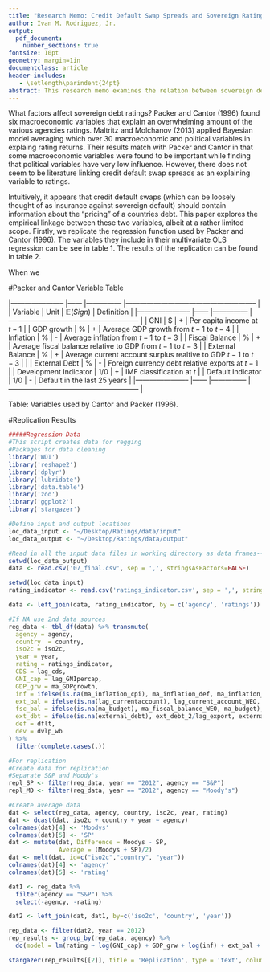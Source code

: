 ```yaml
---
title: "Research Memo: Credit Default Swap Spreads and Sovereign Ratings"
author: Ivan M. Rodriguez, Jr.
output: 
  pdf_document:
    number_sections: true
fontsize: 10pt
geometry: margin=1in
documentclass: article
header-includes:
   - \setlength\parindent{24pt}
abstract: This research memo examines the relation between sovereign debt ratings and credit default swap spreads. We find that the information contained in the average credit default swap spread over the last two years is a major determinant in explaining the rating agencies' factor weightings. Through the combined use of univariate and multivariate cross-sectional OLS regressions, we find that over time, the power of the spread to single-handedly determine sovereign ratings has fallen due to reverberations from financial crisis which lead to the euro-zone crisis.
---
```


What factors affect sovereign debt ratings? Packer and Cantor (1996) found six macroeconomic variables that explain an overwhelming amount of the various agencies ratings. Maltritz and Molchanov (2013) applied Bayesian model averaging which  over 30 macroeconomic and political variables in explaing rating returns. Their results match with Packer and Cantor in that some macroeconomic variables were found to be important while finding that political variables have very low influence. However, there does not seem to be literature linking credit default swap spreads as an explaining variable to ratings. 

Intuitively, it appears that credit default swaps (which can be loosely thought of as insurance against sovereign default) should contain information about the "pricing" of a countries debt. This paper explores the empirical linkage between these two variables, albeit at a rather limited scope. Firstly, we replicate the regression function used by Packer and Cantor (1996).  The variables they include in their multivariate OLS regression can be see in table 1. The results of the replication can be found in table 2.

When we 

\newpage

#Packer and Cantor Variable Table

|-----------------------  |------ |---------------  |-------------------------------------------------------- |
| Variable                | Unit   |   $\mathbb{E}(Sign)$    	| Definition                                             	|
|-----------------------	|------	|---------------	|--------------------------------------------------------	|
| GNI                   	| $    	| +             	| Per capita income at $t-1$                            	|
| GDP growth            	| %    	| +             	| Average GDP growth from $t-1$ to $t-4$                 	|
| Inflation             	| %    	| -             	| Average inflation from $t-1$ to $t-3$                  	|
| Fiscal Balance        	| %    	| +             	| Average fiscal balance relative to GDP from $t-1$ to $t-3$ |
| External Balance      	| %    	| +             	| Average current account surplus realtive to GDP $t-1$ to $t-3$ |      	|
| External Debt         	| %    	| -             	| Foreign currency debt relative exports at $t-1$          	|
| Development Indicator 	| 1/0  	| +             	| IMF classification at $t$                              	|
| Default Indicator     	| 1/0  	| -             	| Default in the last 25 years                           	|
|-----------------------  |------ |---------------  |-------------------------------------------------------- |

Table:  Variables used by Cantor and Packer (1996).

\newpage

#Replication Results

```r
#####Regression Data
#This script creates data for regging
#Packages for data cleaning
library('WDI')
library('reshape2')
library('dplyr')
library('lubridate')
library('data.table')
library('zoo')
library('ggplot2')
library('stargazer')

#Define input and output locations
loc_data_input <- "~/Desktop/Ratings/data/input"
loc_data_output <- "~/Desktop/Ratings/data/output"

#Read in all the input data files in working directory as data frames----
setwd(loc_data_output)
data <- read.csv('07_final.csv', sep = ',', stringsAsFactors=FALSE)

setwd(loc_data_input)
rating_indicator <- read.csv('ratings_indicator.csv', sep = ',', stringsAsFactors=FALSE)

data <- left_join(data, rating_indicator, by = c('agency', 'ratings'))

#If NA use 2nd data sources
reg_data <- tbl_df(data) %>% transmute(
  agency = agency, 
  country  = country, 
  iso2c = iso2c, 
  year = year,
  rating = ratings_indicator, 
  CDS = lag_cds, 
  GNI_cap = lag_GNIpercap,
  GDP_grw = ma_GDPgrowth,
  inf = ifelse(is.na(ma_inflation_cpi), ma_inflation_def, ma_inflation_cpi),
  ext_bal = ifelse(is.na(lag_currentaccount), lag_current_account_WEO, lag_currentaccount),
  fsc_bal = ifelse(is.na(ma_budget), ma_fiscal_balance_WEO, ma_budget),
  ext_dbt = ifelse(is.na(external_debt), ext_debt_2/lag_export, external_debt), 
  def = dflt, 
  dev = dvlp_wb
) %>%
  filter(complete.cases(.))
```

```r
#For replication
#Create data for replication
#Separate S&P and Moody's
repl_SP <- filter(reg_data, year == "2012", agency == "S&P")
repl_MD <- filter(reg_data, year == "2012", agency == "Moody's")

#Create average data
dat <- select(reg_data, agency, country, iso2c, year, rating)
dat <- dcast(dat, iso2c + country + year ~ agency)
colnames(dat)[4] <- 'Moodys'
colnames(dat)[5] <- 'SP'
dat <- mutate(dat, Difference = Moodys - SP, 
              Average = (Moodys + SP)/2)
dat <- melt(dat, id=c("iso2c","country", "year"))
colnames(dat)[4] <- 'agency'
colnames(dat)[5] <- 'rating'

dat1 <- reg_data %>%
  filter(agency == "S&P") %>%
  select(-agency, -rating)

dat2 <- left_join(dat, dat1, by=c('iso2c', 'country', 'year'))

rep_data <- filter(dat2, year == 2012)
rep_results <- group_by(rep_data, agency) %>%
  do(model = lm(rating ~ log(GNI_cap) + GDP_grw + log(inf) + ext_bal + fsc_bal + ext_dbt + def + dev, data = .))

stargazer(rep_results[[2]], title = 'Replication', type = 'text', column.labels=c("Moody's","S&P", "Diff", "Avg"))
```
